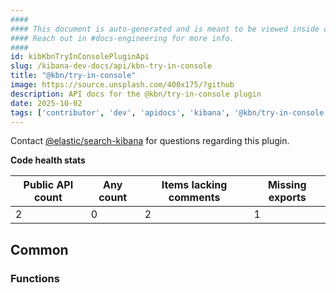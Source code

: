 ```yaml
---
####
#### This document is auto-generated and is meant to be viewed inside our experimental, new docs system.
#### Reach out in #docs-engineering for more info.
####
id: kibKbnTryInConsolePluginApi
slug: /kibana-dev-docs/api/kbn-try-in-console
title: "@kbn/try-in-console"
image: https://source.unsplash.com/400x175/?github
description: API docs for the @kbn/try-in-console plugin
date: 2025-10-02
tags: ['contributor', 'dev', 'apidocs', 'kibana', '@kbn/try-in-console']
---
```




Contact [@elastic/search-kibana](https://github.com/orgs/elastic/teams/search-kibana) for questions regarding this plugin.

**Code health stats**

| Public API count  | Any count | Items lacking comments | Missing exports |
|-------------------|-----------|------------------------|-----------------|
| 2 | 0 | 2 | 1 |

## Common

### Functions
<DocDefinitionList data={kbnTryInConsoleObj.common.functions}/>

